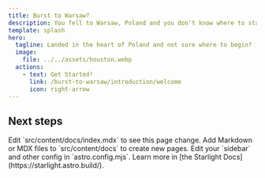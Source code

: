 ```yaml
---
title: Burst to Warsaw?
description: You fell to Warsaw, Poland and you don't know where to start?
template: splash
hero:
  tagline: Landed in the heart of Poland and not sure where to begin?
  image:
    file: ../../assets/houston.webp
  actions:
    - text: Get Started!
      link: /burst-to-warsaw/introduction/welcome
      icon: right-arrow
---
```



## Next steps

<CardGrid stagger>
	<Card title="Update content" icon="pencil">
		Edit `src/content/docs/index.mdx` to see this page change.
	</Card>
	<Card title="Add new content" icon="add-document">
		Add Markdown or MDX files to `src/content/docs` to create new pages.
	</Card>
	<Card title="Configure your site" icon="setting">
		Edit your `sidebar` and other config in `astro.config.mjs`.
	</Card>
	<Card title="Read the docs" icon="open-book">
		Learn more in [the Starlight Docs](https://starlight.astro.build/).
	</Card>
</CardGrid>
